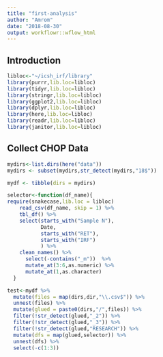 ```yaml
---
title: "first-analysis"
author: "Amrom"
date: "2018-08-30"
output: workflowr::wflow_html
---
```


## Introduction

```r
libloc<-"~/icsh_irf/library"
library(purrr,lib.loc=libloc)
library(tidyr,lib.loc=libloc)
library(stringr,lib.loc=libloc)
library(ggplot2,lib.loc=libloc)
library(dplyr,lib.loc=libloc)
library(here,lib.loc=libloc)
library(readr,lib.loc=libloc)
library(janitor,lib.loc=libloc)

```

## Collect CHOP Data

```r
mydirs<-list.dirs(here("data"))
mydirs <- subset(mydirs,str_detect(mydirs,"18$"))

mydf <- tibble(dirs = mydirs)

selector<-function(df_name){
require(snakecase,lib.loc = libloc)
    read_csv(df_name, skip = 1) %>% 
    tbl_df() %>% 
    select(starts_with("Sample N"),
           Date,
           starts_with("RET"),
           starts_with("IRF")
           ) %>% 
    clean_names() %>% 
      select(-contains("_m"))  %>% 
      mutate_at(3:6,as.numeric) %>% 
      mutate_at(1,as.character)
  }

test<-mydf %>% 
  mutate(files = map(dirs,dir,"\\.csv$")) %>% 
  unnest(files) %>% 
  mutate(glued = paste0(dirs,"/",files)) %>% 
  filter(!str_detect(glued,"_2")) %>% 
  filter(!str_detect(glued,"_3")) %>% 
  filter(!str_detect(glued,"RESEARCH")) %>% 
  mutate(dfs = map(glued,selector)) %>% 
  unnest(dfs) %>% 
  select(-c(1:3))

```


```r

```


